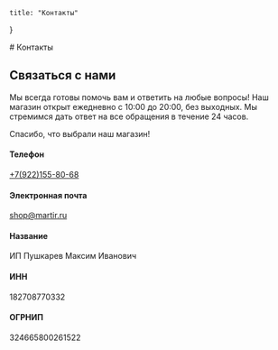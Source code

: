 
    title: "Контакты"
}

<Content>
# Контакты

## Связаться с нами

Мы всегда готовы помочь вам и ответить на любые вопросы! Наш магазин открыт ежедневно с 10:00 до 20:00, без выходных. Мы стремимся дать ответ на все обращения в течение 24 часов.

Спасибо, что выбрали наш магазин!


#### Телефон

[+7(922)155-80-68](tel:+79221558068)

#### Электронная почта

[shop@martir.ru](mail:shop@martir.ru)

#### Название

ИП Пушкарев Максим Иванович

#### ИНН

182708770332

#### ОГРНИП

324665800261522

</Content>
